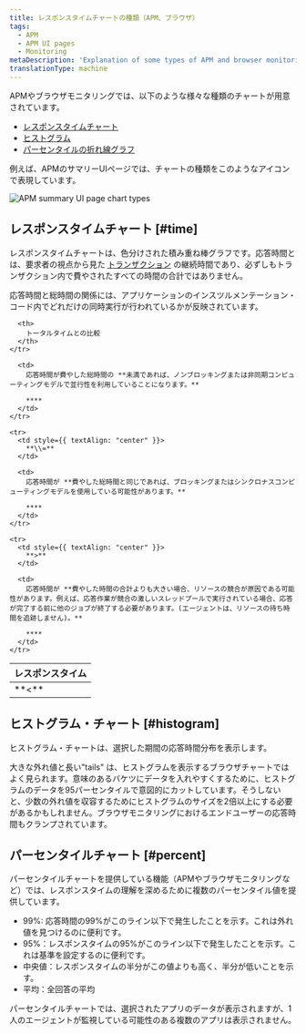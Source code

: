 ```yaml
---
title: レスポンスタイムチャートの種類（APM、ブラウザ）
tags:
  - APM
  - APM UI pages
  - Monitoring
metaDescription: 'Explanation of some types of APM and browser monitoring charts: duration time-based, histogram, and percentile.'
translationType: machine
---
```



APMやブラウザモニタリングでは、以下のような様々な種類のチャートが用意されています。

* [レスポンスタイムチャート](#time)
* [ヒストグラム](#histogram)
* [パーセンタイルの折れ線グラフ](#percent)

例えば、APMのサマリーUIページでは、チャートの種類をこのようなアイコンで表現しています。

<img
  title="new-relic-ui-apm-chart-types.png"
  alt="APM summary UI page chart types"
  src={apmChartTypes}
/>

## レスポンスタイムチャート [#time]

レスポンスタイムチャートは、色分けされた積み重ね棒グラフです。応答時間とは、要求者の視点から見た [トランザクション](/docs/apm/transactions/intro-transactions/transactions-new-relic-apm) の継続時間であり、必ずしもトランザクション内で費やされたすべての時間の合計ではありません。

応答時間と総時間の関係には、アプリケーションのインスツルメンテーション・コード内でどれだけの同時実行が行われているかが反映されています。

<table>
  <thead>
    <tr>
      <th style={{ width: "100px" }}>
        レスポンスタイム
      </th>

      <th>
        トータルタイムとの比較
      </th>
    </tr>
  </thead>

  <tbody>
    <tr>
      <td style={{ textAlign: "center" }}>
        **&lt;**
      </td>

      <td>
        応答時間が費やした総時間の **未満であれば、ノンブロッキングまたは非同期コンピューティングモデルで並行性を利用していることになります。**

        ****
      </td>
    </tr>

    <tr>
      <td style={{ textAlign: "center" }}>
        **\\=**
      </td>

      <td>
        応答時間が **費やした総時間と同じであれば、ブロッキングまたはシンクロナスコンピューティングモデルを使用している可能性があります。**

        ****
      </td>
    </tr>

    <tr>
      <td style={{ textAlign: "center" }}>
        **>**
      </td>

      <td>
        応答時間が **費やした時間の合計よりも大きい場合、リソースの競合が原因である可能性があります。例えば、応答作業が競合の激しいスレッドプールで実行されている場合、応答が完了する前に他のジョブが終了する必要があります。(エージェントは、リソースの待ち時間を追跡しません)。**

        ****
      </td>
    </tr>
  </tbody>
</table>

## ヒストグラム・チャート [#histogram]

ヒストグラム・チャートは、選択した期間の応答時間分布を表示します。

大きな外れ値と長い"tails" は、ヒストグラムを表示するブラウザチャートではよく見られます。意味のあるバケツにデータを入れやすくするために、ヒストグラムのデータを95パーセンタイルで意図的にカットしています。そうしないと、少数の外れ値を収容するためにヒストグラムのサイズを2倍以上にする必要があるかもしれません。ブラウザモニタリングにおけるエンドユーザーの応答時間もクランプされています。

## パーセンタイルチャート [#percent]

パーセンタイルチャートを提供している機能（APMやブラウザモニタリングなど）では、レスポンスタイムの理解を深めるために複数のパーセンタイル値を提供しています。

* 99%: 応答時間の99%がこのライン以下で発生したことを示す。これは外れ値を見つけるのに便利です。
* 95%：レスポンスタイムの95%がこのライン以下で発生したことを示す。これは基準を設定するのに便利です。
* 中央値：レスポンスタイムの半分がこの値よりも高く、半分が低いことを示す。
* 平均：全回答の平均

パーセンタイルチャートでは、選択されたアプリのデータが表示されますが、1人のエージェントが監視している可能性のある複数のアプリは表示されません。